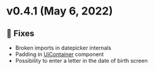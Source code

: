 
<Meta title="Releases/v0.x.x/v0.4.x/v0.4.1" />

# v0.4.1 (May 6, 2022)

## 🐛 Fixes
- Broken imports in datepicker internals
- Padding in [UiContainer](/docs/organisms-container--with-disclaimer) component
- Possibility to enter a letter in the date of birth screen
